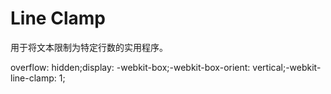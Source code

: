 # Line Clamp

用于将文本限制为特定行数的实用程序。

<p className="box line-clamp-1">

overflow: hidden;display: -webkit-box;-webkit-box-orient: vertical;-webkit-line-clamp: 1;

</p>

<style>
  {`

  .line-clamp-1{
    overflow: hidden;
    display: -webkit-box;
    -webkit-box-orient: vertical;
    -webkit-line-clamp: 1;
  }
  
  `}
</style>
